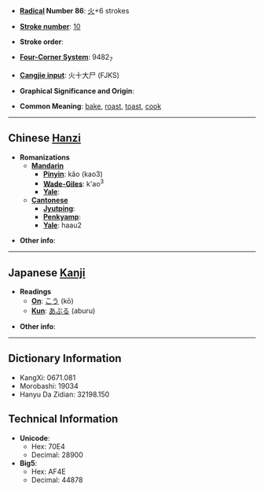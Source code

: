 * '''[[Wiktionary:Chinese radical index| Radical]] Number 86''': [[Wiktionary:Chinese radical index 火|火]]+6 strokes

* '''[[Wiktionary:Chinese total strokes index|Stroke number]]''': [[Wiktionary:Chinese total strokes index 10|10]]

* '''Stroke order''': 

* '''[[Wiktionary:Chinese four corner index|Four-Corner System]]''': 9482<sub>7</sub>

* '''[[Wiktionary:Chinese Cangjie index|Cangjie input]]''': 火十大尸 (FJKS)

* '''Graphical Significance and Origin''': 

* '''Common Meaning''': [[bake]], [[roast]], [[toast]], [[cook]]

----

== Chinese [[Hanzi]] ==

* '''Romanizations'''
** '''[[Mandarin]]'''
*** '''[[Pinyin]]''': kǎo (kao3)
*** '''[[Wade-Giles]]''': k'ao<sup>3</sup>
*** '''[[Yale]]''': 
** '''[[Cantonese]]'''
*** '''[[Jyutping]]''':
*** '''[[Penkyamp]]''': 
*** '''[[Yale]]''': haau2

* '''Other info''': 

----

== Japanese [[Kanji]] ==

* '''Readings'''
** '''[[On]]''': [[こう]] (kō)
** '''[[Kun]]''': [[あぶる]] (aburu)

* '''Other info''':  

----

== Dictionary Information ==

* KangXi: 0671.081
* Morobashi: 19034
* Hanyu Da Zidian: 32198.150

== Technical Information ==

* '''Unicode''':
** Hex: 70E4
** Decimal: 28900
* '''Big5''':
** Hex: AF4E
** Decimal: 44878